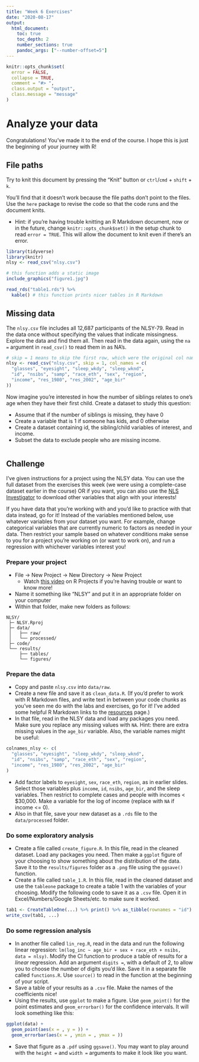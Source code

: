 ```yaml
---
title: "Week 6 Exercises"
date: "2020-08-17"
output:
  html_document:
    toc: true
    toc_depth: 2
    number_sections: true
    pandoc_args: ["--number-offset=5"]
---
```

```r
knitr::opts_chunk$set(
  error = FALSE,
  collapse = TRUE,
  comment = "#> ",
  class.output = "output",
  class.message = "message"
)
```
# Analyze your data

Congratulations! You've made it to the end of the course. I hope this is just the beginning of your journey with R!

## File paths

Try to knit this document by pressing the "Knit" button or `ctrl`/`cmd` + `shift` + `k`. 

You'll find that it doesn't work because the file paths don't point to the files. Use the `here` package to revise the code so that the code runs and the document knits.

- Hint: if you're having trouble knitting an R Markdown document, now or in the future, change `knitr::opts_chunk$set()` in the setup chunk to read `error = TRUE`. This will allow the document to knit even if there's an error.

```r
library(tidyverse)
library(knitr)
nlsy <- read_csv("nlsy.csv")
```

```r
# this function adds a static image
include_graphics("figure1.jpg")
```

```r
read_rds("table1.rds") %>%
  kable() # this function prints nicer tables in R Markdown
```


## Missing data

The `nlsy.csv` file includes all 12,687 participants of the  NLSY-79. Read in the data once without specifying the values that indicate missingness. Explore the data and find them all. Then read in the data again, using the `na = ` argument in `read_csv()` to read them in as NA's. 

```r
# skip = 1 means to skip the first row, which were the original col names
nlsy <- read_csv("nlsy.csv", skip = 1, col_names = c(
  "glasses", "eyesight", "sleep_wkdy", "sleep_wknd",
  "id", "nsibs", "samp", "race_eth", "sex", "region",
  "income", "res_1980", "res_2002", "age_bir"
))
```

Now imagine you're interested in how the number of siblings relates to one's age when they have their first child. Create a dataset to study this question:

- Assume that if the number of siblings is missing, they have 0
- Create a variable that is 1 if someone has kids, and 0 otherwise
- Create a dataset containing id, the sibling/child variables of interest, and income. 
- Subset the data to exclude people who are missing income.

```r

```

## Challenge

I've given instructions for a project using the NLSY data. You can use the full dataset from the exercises this week (we were using a complete-case dataset earlier in the course) OR if you want, you can also use the [NLS Investigator](https://www.nlsinfo.org/investigator/pages/login) to download other variables that align with your interests!

If you have data that you're working with and you'd like to practice with that data instead, go for it! Instead of the variables mentioned below, use whatever variables from your dataset you want. For example, change categorical variables that are currently numeric to factors as needed in your data. Then restrict your sample based on whatever conditions make sense to you for a project you're working on (or want to work on), and run a regression with whichever variables interest you!

### Prepare your project {-}

- File -> New Project -> New Directory -> New Project
  - Watch [this video](https://www.youtube.com/watch?v=wqOme7xsZvs) on R Projects if you're having trouble or want to know more!
- Name it something like "NLSY" and put it in an appropriate folder on your computer
- Within that folder, make new folders as follows:

```
NLSY/
 ├─ NLSY.Rproj
 ├─ data/
 │   ├── raw/
 │   └── processed/
 ├─ code/
 └── results/
     ├── tables/
     └── figures/
```

### Prepare the data {-}

- Copy and paste `nlsy.csv` into `data/raw`.
- Create a new file and save it as `clean_data.R`. (If you'd prefer to work with R Markdown files, and write text in between your code chunks as you've seen me do with the labs and exercises, go for it! I've added some helpful R Markdown links to the [resources](/resources) page.)
- In that file, read in the NLSY data and load any packages you need. Make sure you replace any missing values with `NA`. Hint: there are extra missing values in the `age_bir` variable. Also, the variable names might be useful: 

```r
colnames_nlsy <- c(
  "glasses", "eyesight", "sleep_wkdy", "sleep_wknd",
  "id", "nsibs", "samp", "race_eth", "sex", "region",
  "income", "res_1980", "res_2002", "age_bir"
)
```
  - Add factor labels to `eyesight`, `sex`, `race_eth`, `region`, as in earlier slides. Select those variables plus `income`, `id`, `nsibs`, `age_bir`, and the sleep variables. Then restrict to complete cases and people with incomes < $30,000. Make a variable for the log of income (replace with `NA` if income <= 0).
  - Also in that file, save your new dataset as a `.rds` file to the `data/processed` folder.
  
### Do some exploratory analysis {-}

- Create a file called `create_figure.R`. In this file, read in the cleaned dataset. Load any packages you need. Then make a `ggplot` figure of your choosing to show something about the distribution of the data. Save it to the `results/figures` folder as a `.png` file using the `ggsave()` function.
- Create a file called `table_1.R`. In this file, read in the cleaned dataset and use the `tableone` package to create a table 1 with the variables of your choosing. Modify the following code to save it as a `.csv` file. Open it in Excel/Numbers/Google Sheets/etc. to make sure it worked.

```r
tab1 <- CreateTableOne(...) %>% print() %>% as_tibble(rownames = "id")
write_csv(tab1, ...)
```

### Do some regression analysis {-}

- In another file called `lin_reg.R`, read in the data and run the following linear regression: `lm(log_inc ~ age_bir + sex + race_eth + nsibs, data = nlsy)`. Modify the CI function to produce a table of results for a *linear* regression. Add an argument `digits = `, with a default of 2, to allow you to choose the number of digits you'd like. Save it in a separate file called `functions.R`. Use `source()` to read in the function at the beginning of your script.
- Save a table of your results as a `.csv` file. Make the names of the coefficients nice!
- Using the results, use `ggplot` to make a figure. Use `geom_point()` for the point estimates and `geom_errorbar()` for the confidence intervals. It will look something like this:

```r
ggplot(data) + 
  geom_point(aes(x = , y = )) + 
  geom_errorbar(aes(x = , ymin = , ymax = ))
```

- Save that figure as a `.pdf` using `ggsave()`. You may want to play around with the `height = ` and `width = ` arguments to make it look like you want.
